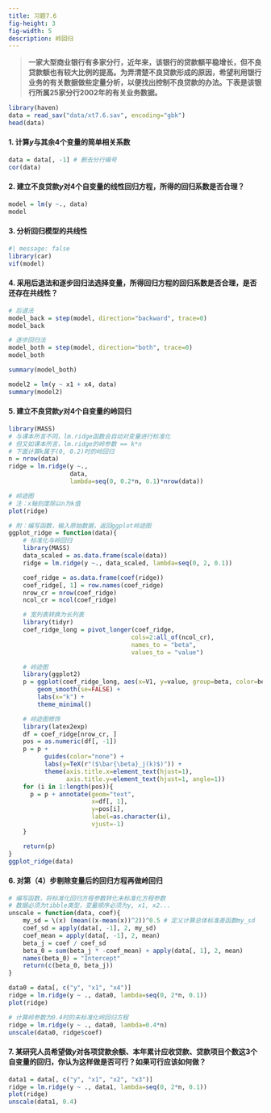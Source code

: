 ```yaml
---
title: 习题7.6
fig-height: 3
fig-width: 5
description: 岭回归
---
```


> **一家大型商业银行有多家分行，近年来，该银行的贷款额平稳增长，但不良贷款额也有较大比例的提高。为弄清楚不良贷款形成的原因，希望利用银行业务的有关数据做些定量分析，以便找出控制不良贷款的办法。下表是该银行所属25家分行2002年的有关业务数据。**

```r
library(haven)
data = read_sav("data/xt7.6.sav", encoding="gbk")
head(data)
```

#### 1. 计算$y$与其余4个变量的简单相关系数

```r
data = data[, -1] # 删去分行编号
cor(data)
```

#### 2. 建立不良贷款$y$对4个自变量的线性回归方程，所得的回归系数是否合理？

```r
model = lm(y ~., data)
model
```

#### 3. 分析回归模型的共线性

```r
#| message: false
library(car)
vif(model)
```

#### 4. 采用后退法和逐步回归法选择变量，所得回归方程的回归系数是否合理，是否还存在共线性？

```r
# 后退法
model_back = step(model, direction="backward", trace=0)
model_back
```

```r
# 逐步回归法
model_both = step(model, direction="both", trace=0)
model_both
```

```r
summary(model_both)
```

```r
model2 = lm(y ~ x1 + x4, data)
summary(model2)
```


#### 5. 建立不良贷款$y$对4个自变量的岭回归

```r
library(MASS)
# 与课本所言不同，lm.ridge函数会自动对变量进行标准化
# 但又如课本所言，lm.ridge的岭参数 == k*n
# 下面计算k属于(0, 0.2)时的岭回归
n = nrow(data)
ridge = lm.ridge(y ~., 
                 data, 
                 lambda=seq(0, 0.2*n, 0.1)*nrow(data))
```

```r
# 岭迹图
# 注：x轴刻度除以n为k值
plot(ridge)
```

```r
# 附：编写函数，输入原始数据，返回ggplot岭迹图
ggplot_ridge = function(data){
    # 标准化与岭回归
    library(MASS)
    data_scaled = as.data.frame(scale(data))
    ridge = lm.ridge(y ~., data_scaled, lambda=seq(0, 2, 0.1))

    coef_ridge = as.data.frame(coef(ridge))
    coef_ridge[, 1] = row.names(coef_ridge)
    nrow_cr = nrow(coef_ridge)
    ncol_cr = ncol(coef_ridge)

    # 宽列表转换为长列表
    library(tidyr)
    coef_ridge_long = pivot_longer(coef_ridge, 
                                  cols=2:all_of(ncol_cr),
                                  names_to = "beta", 
                                  values_to = "value")

    # 岭迹图
    library(ggplot2)
    p = ggplot(coef_ridge_long, aes(x=V1, y=value, group=beta, color=beta)) + 
        geom_smooth(se=FALSE) + 
        labs(x="k") +  
        theme_minimal()

    # 岭迹图修饰
    library(latex2exp)
    df = coef_ridge[nrow_cr, ]
    pos = as.numeric(df[, -1])
    p = p + 
          guides(color="none") + 
          labs(y=TeX(r"($\bar{\beta}_j(k)$)")) + 
          theme(axis.title.x=element_text(hjust=1),
                axis.title.y=element_text(hjust=1, angle=1))
    for (i in 1:length(pos)){
      p = p + annotate(geom="text", 
                       x=df[, 1], 
                       y=pos[i], 
                       label=as.character(i),
                       vjust=-1)
    }

    return(p)
}
ggplot_ridge(data)
```

#### 6. 对第（4）步剔除变量后的回归方程再做岭回归

```r
# 编写函数，将标准化回归方程参数转化未标准化方程参数
# 数据必须为tibble类型，变量顺序必须为y, x1, x2...
unscale = function(data, coef){
    my_sd = \(x) (mean((x-mean(x))^2))^0.5 # 定义计算总体标准差函数my_sd
    coef_sd = apply(data[, -1], 2, my_sd)
    coef_mean = apply(data[, -1], 2, mean)
    beta_j = coef / coef_sd
    beta_0 = sum(beta_j * -coef_mean) + apply(data[, 1], 2, mean)
    names(beta_0) = "Intercept"
    return(c(beta_0, beta_j))
}
```

```r
data0 = data[, c("y", "x1", "x4")]
ridge = lm.ridge(y ~ ., data0, lambda=seq(0, 2*n, 0.1))
plot(ridge)

# 计算岭参数为0.4时的未标准化岭回归方程
ridge = lm.ridge(y ~ ., data0, lambda=0.4*n)
unscale(data0, ridge$coef)
```

#### 7. 某研究人员希望做$y$对各项贷款余额、本年累计应收贷款、贷款项目个数这3个自变量的回归，你认为这样做是否可行？如果可行应该如何做？

```r
data1 = data[, c("y", "x1", "x2", "x3")]
ridge = lm.ridge(y ~ ., data1, lambda=seq(0, 2*n, 0.1))
plot(ridge)
unscale(data1, 0.4)
```









